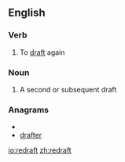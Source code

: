 ==English==

===Verb===
{{en-verb}}

# To [[draft]] again

===Noun===
{{en-noun}}

# A second or subsequent draft

===Anagrams===
* {{alphagram|adefrrt}}
* [[drafter#English|drafter]]

[[io:redraft]]
[[zh:redraft]]